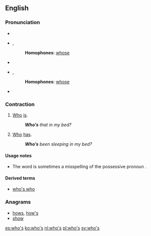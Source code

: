 ==English==

===Pronunciation===
* {{audio|en-us-who's.ogg|Audio (US)|lang=en}}
* {{enPR|ho͞oz}}, {{IPA|/huːz/|lang=en}}
*: '''Homophones''': [[whose]]
* {{rhymes|uːz|lang=en}}
* {{enPR|hwo͞oz}}, {{IPA|/ʍuːz/|lang=en}}
*: '''Homophones''': [[whose]]
* {{rhymes|uːz|lang=en}}

===Contraction===
{{en-cont}}

# [[who|Who]] [[is]].
#: '''''Who’s''' that in my bed?''
# [[who|Who]] [[has]].
#: '''''Who’s''' been sleeping in my bed?''

====Usage notes====
* The word {{term|who's|lang=en}} is sometimes a misspelling of the possessive pronoun {{term|whose|lang=en}}.

====Derived terms====
* [[who's who]]

===Anagrams===
* [[hows#English|hows]], [[how's#English|how's]]
* [[show#English|show]]

[[es:who's]]
[[ko:who's]]
[[nl:who's]]
[[pl:who's]]
[[sv:who's]]